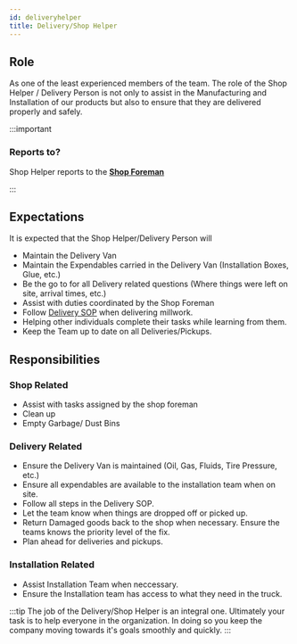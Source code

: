 ```yaml
---
id: deliveryhelper
title: Delivery/Shop Helper
---
```


## Role

As one of the least experienced members of the team. The role of the Shop Helper / Delivery Person is not only to assist in the Manufacturing and Installation of our products but also to ensure that they are delivered properly and safely.

:::important

### Reports to?
Shop Helper reports to the [**Shop Foreman**](mailto:dan@stirlingwoodworks.com)

:::

## Expectations

It is expected that the Shop Helper/Delivery Person will

* Maintain the Delivery Van
* Maintain the Expendables carried in the Delivery Van (Installation Boxes, Glue, etc.)
* Be the go to for all Delivery related questions (Where things were left on site, arrival times, etc.)
* Assist with duties coordinated by the Shop Foreman
* Follow [Delivery SOP](../sop/delivery.md) when delivering millwork.
* Helping other individuals complete their tasks while learning from them.
* Keep the Team up to date on all Deliveries/Pickups.

## Responsibilities

### Shop Related
* Assist with tasks assigned by the shop foreman
* Clean up
* Empty Garbage/ Dust Bins 

### Delivery Related
* Ensure the Delivery Van is maintained (Oil, Gas, Fluids, Tire Pressure, etc.)
* Ensure all expendables are available to the installation team when on site.
* Follow all steps in the Delivery SOP.
* Let the team know when things are dropped off or picked up.
* Return Damaged goods back to the shop when necessary. Ensure the teams knows the priority level of the fix.
* Plan ahead for deliveries and pickups.

### Installation Related
* Assist Installation Team when neccessary.
* Ensure the Installation team has access to what they need in the truck.

:::tip
The job of the Delivery/Shop Helper is an integral one. Ultimately your task is to help everyone in the organization. In doing so you keep the company moving towards it's goals smoothly and quickly.
:::